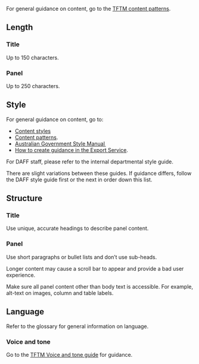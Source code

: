 For general guidance on content, go to the [TFTM content patterns](/content/content-patterns).

## Length

### Title

Up to 150 characters.

### Panel

Up to 250 characters.

## Style

For general guidance on content, go to:

- [Content styles](/content/content-styles)
- [Content patterns](/content/content-patterns).
- [Australian Government Style Manual  ](https://www.stylemanual.gov.au)
- [How to create guidance in the Export Service](/guides/how-to-create-guidance).

For DAFF staff, please refer to the internal departmental style guide.

There are slight variations between these guides. If guidance differs, follow the DAFF style guide first or the next in order down this list.

## Structure

### Title

Use unique, accurate headings to describe panel content.

### Panel

Use short paragraphs or bullet lists and don’t use sub-heads.

Longer content may cause a scroll bar to appear and provide a bad user experience.

Make sure all panel content other than body text is accessible. For example, alt-text on images, column and table labels.

## Language

Refer to the glossary for general information on language.

### Voice and tone

Go to the [TFTM Voice and tone guide](/content/voice-and-tone) for guidance.
